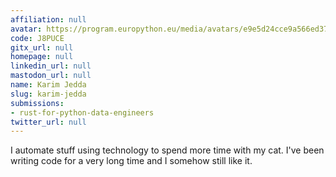 ```yaml
---
affiliation: null
avatar: https://program.europython.eu/media/avatars/e9e5d24cce9a566ed378ead6b545a46e_7b2afhM.jpg
code: J8PUCE
gitx_url: null
homepage: null
linkedin_url: null
mastodon_url: null
name: Karim Jedda
slug: karim-jedda
submissions:
- rust-for-python-data-engineers
twitter_url: null
---
```


I automate stuff using technology to spend more time with my cat. I've been writing code for a very long time and I somehow still like it.